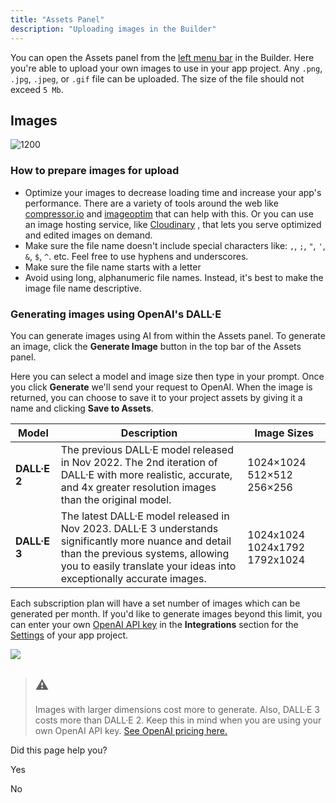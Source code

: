 ```yaml
---
title: "Assets Panel"
description: "Uploading images in the Builder"
---
```

You can open the Assets panel from the [left menu bar](/docs/introduction-to-the-builder#left-bar)
 in the Builder. Here you're able to upload your own images to use in your app project. Any `.png`, `.jpg`, `.jpeg`, or `.gif` file can be uploaded. The size of the file should not exceed `5 Mb`.

## Images

![1200](https://files.readme.io/5857cc7-assets.jpg "5fad5be-CleanShot_2021-10-04_at_22.55.56.jpg")

### How to prepare images for upload

*   Optimize your images to decrease loading time and increase your app's performance. There are a variety of tools around the web like [compressor.io](https://compressor.io/)
     and [imageoptim](https://imageoptim.com/mac)
     that can help with this. Or you can use an image hosting service, like [Cloudinary](https://cloudinary.com)
    , that lets you serve optimized and edited images on demand.
*   Make sure the file name doesn't include special characters like: `,`, `;`, `"`, `'`, `&`, `$`, `^`. etc. Feel free to use hyphens and underscores.
*   Make sure the file name starts with a letter
*   Avoid using long, alphanumeric file names. Instead, it's best to make the image file name descriptive.

### Generating images using OpenAI's DALL·E

You can generate images using AI from within the Assets panel. To generate an image, click the **Generate Image** button in the top bar of the Assets panel.

Here you can select a model and image size then type in your prompt. Once you click **Generate** we'll send your request to OpenAI. When the image is returned, you can choose to save it to your project assets by giving it a name and clicking **Save to Assets**.

| Model | Description | Image Sizes |
| --- | --- | --- |
| **DALL·E 2** | The previous DALL·E model released in Nov 2022. The 2nd iteration of DALL·E with more realistic, accurate, and 4x greater resolution images than the original model. | 1024×1024  512×512  256×256 |
| **DALL·E 3** | The latest DALL·E model released in Nov 2023. DALL·E 3 understands significantly more nuance and detail than the previous systems, allowing you to easily translate your ideas into exceptionally accurate images. | 1024x1024  1024x1792  1792x1024 |

Each subscription plan will have a set number of images which can be generated per month. If you'd like to generate images beyond this limit, you can enter your own [OpenAI API key](https://platform.openai.com/api-keys)
 in the **Integrations** section for the [Settings](/docs/settings)
 of your app project.

![](https://files.readme.io/2349b55-86b4c76-integrations_settings.webp)

> ## ⚠️
> 
> Images with larger dimensions cost more to generate. Also, DALL·E 3 costs more than DALL·E 2. Keep this in mind when you are using your own OpenAI API key. [See OpenAI pricing here.](https://openai.com/pricing)

Did this page help you?

Yes

No